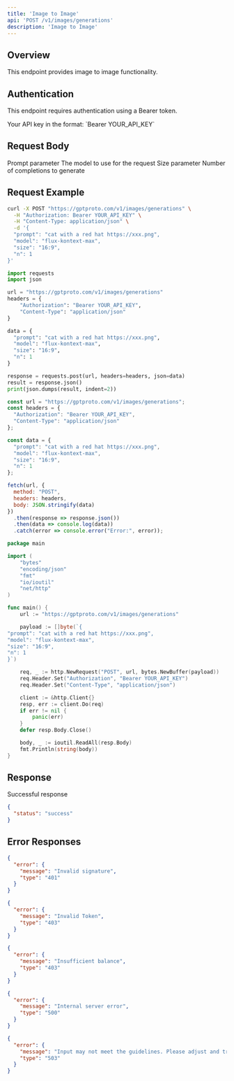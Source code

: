 ```yaml
---
title: 'Image to Image'
api: 'POST /v1/images/generations'
description: 'Image to Image'
---
```


## Overview

This endpoint provides image to image functionality.

## Authentication

This endpoint requires authentication using a Bearer token.

<ParamField header="Authorization" type="string" required default="sk-***********">
  Your API key in the format: `Bearer YOUR_API_KEY`
</ParamField>

## Request Body

<ParamField body="prompt" type="string" required default="cat with a red hat https://xxx.png">
  Prompt parameter
</ParamField>

<ParamField body="model" type="string" required default="flux-kontext-max">
  The model to use for the request
</ParamField>

<ParamField body="size" type="string"  default="16:9">
  Size parameter
</ParamField>

<ParamField body="n" type="integer"  default="1">
  Number of completions to generate
</ParamField>

## Request Example

<CodeGroup>

```bash cURL
curl -X POST "https://gptproto.com/v1/images/generations" \
  -H "Authorization: Bearer YOUR_API_KEY" \
  -H "Content-Type: application/json" \
  -d '{
  "prompt": "cat with a red hat https://xxx.png",
  "model": "flux-kontext-max",
  "size": "16:9",
  "n": 1
}'
```

```python Python
import requests
import json

url = "https://gptproto.com/v1/images/generations"
headers = {
    "Authorization": "Bearer YOUR_API_KEY",
    "Content-Type": "application/json"
}

data = {
  "prompt": "cat with a red hat https://xxx.png",
  "model": "flux-kontext-max",
  "size": "16:9",
  "n": 1
}

response = requests.post(url, headers=headers, json=data)
result = response.json()
print(json.dumps(result, indent=2))
```

```javascript JavaScript
const url = "https://gptproto.com/v1/images/generations";
const headers = {
  "Authorization": "Bearer YOUR_API_KEY",
  "Content-Type": "application/json"
};

const data = {
  "prompt": "cat with a red hat https://xxx.png",
  "model": "flux-kontext-max",
  "size": "16:9",
  "n": 1
};

fetch(url, {
  method: "POST",
  headers: headers,
  body: JSON.stringify(data)
})
  .then(response => response.json())
  .then(data => console.log(data))
  .catch(error => console.error("Error:", error));
```

```go Go
package main

import (
    "bytes"
    "encoding/json"
    "fmt"
    "io/ioutil"
    "net/http"
)

func main() {
    url := "https://gptproto.com/v1/images/generations"

    payload := []byte(`{
"prompt": "cat with a red hat https://xxx.png",
"model": "flux-kontext-max",
"size": "16:9",
"n": 1
}`)

    req, _ := http.NewRequest("POST", url, bytes.NewBuffer(payload))
    req.Header.Set("Authorization", "Bearer YOUR_API_KEY")
    req.Header.Set("Content-Type", "application/json")

    client := &http.Client{}
    resp, err := client.Do(req)
    if err != nil {
        panic(err)
    }
    defer resp.Body.Close()

    body, _ := ioutil.ReadAll(resp.Body)
    fmt.Println(string(body))
}
```

</CodeGroup>

## Response

<ResponseField name="Success" type="200">
  Successful response

```json
{
  "status": "success"
}
```
</ResponseField>

## Error Responses

<ResponseExample>

```json 401 - Invalid signature
{
  "error": {
    "message": "Invalid signature",
    "type": "401"
  }
}
```

```json 403 - Invalid Token
{
  "error": {
    "message": "Invalid Token",
    "type": "403"
  }
}
```

```json 403 - Insufficient balance
{
  "error": {
    "message": "Insufficient balance",
    "type": "403"
  }
}
```

```json 500 - Internal server error
{
  "error": {
    "message": "Internal server error",
    "type": "500"
  }
}
```

```json 503 - Content policy violation
{
  "error": {
    "message": "Input may not meet the guidelines. Please adjust and try again.",
    "type": "503"
  }
}
```

</ResponseExample>


